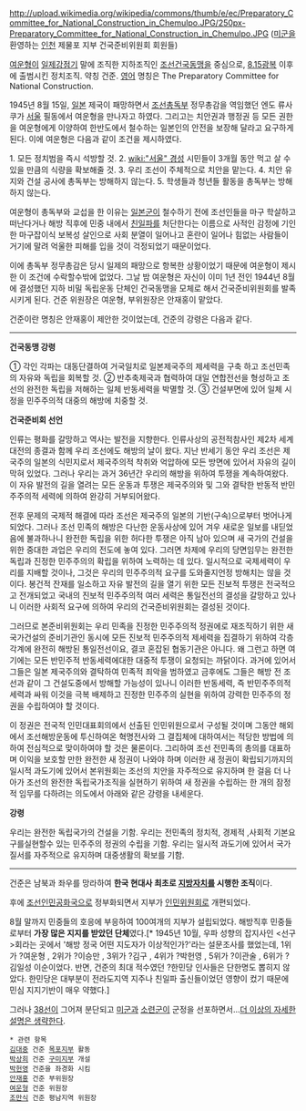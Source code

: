 http://upload.wikimedia.org/wikipedia/commons/thumb/e/ec/Preparatory_Committee_for_National_Construction_in_Chemulpo.JPG/250px-Preparatory_Committee_for_National_Construction_in_Chemulpo.JPG
([[미군]]을 환영하는 [[인천]] 제물포 지부 건국준비위원회 회원들)

[[여운형]]이 [[일제강점기]] 말에 조직한 지하조직인 [[조선건국동맹]]을 중심으로, [[8.15광복]] 이후에 출범시킨 정치조직. 약칭 건준. [[영어]] 명칭은 The Preparatory Committee for National Construction.‎ 

1945년 8월 15일, [[일본]] 제국이 패망하면서 [[조선총독부]] 정무총감을 역임했던 엔도 류사쿠가 [[서울]] 필동에서 여운형을 만나자고 하였다. 그리고는 치안권과 행정권 등 모든 권한을 여운형에게 이양하여 한반도에서 철수하는 일본인의 안전을 보장해 달라고 요구하게 된다. 이에 여운형은 다음과 같이 조건을 제시하였다.

1. 모든 정치범을 즉시 석방할 것. 
2. [[wiki:"서울" 경성]] 시민들이 3개월 동안 먹고 살 수 있을 만큼의 식량을 확보해줄 것. 
3. 우리 조선이 주체적으로 치안을 맡는다. 
4. 치안 유지와 건설 공사에 총독부는 방해하지 않는다. 
5. 학생들과 청년들 활동을 총독부는 방해하지 않는다. 

여운형이 총독부와 교섭을 한 이유는 [[일본군]]이 철수하기 전에 조선인들을 마구 학살하고 떠난다거나 해방 직후에 민중 내에서 [[친일파]]를 처단한다는 이름으로 사적인 감정에 기인한 마구잡이식 보복성 살인으로 사회 분열이 일어나고 혼란이 일어나 힘없는 사람들이 거기에 말려 억울한 피해를 입을 것이 걱정되었기 때문이었다.

이에 총독부 정무총감은 당시 일제의 패망으로 항복한 상황이었기 때문에 여운형이 제시한 이 조건에 수락할수밖에 없었다. 그날 밤 여운형은 자신이 이미 1년 전인 1944년 8월에 결성했던 지하 비밀 독립운동 단체인 건국동맹을 모체로 해서 건국준비위원회를 발족시키게 된다. 건준 위원장은 여운형, 부위원장은 안재홍이 맡았다.

건준이란 명칭은 안재홍이 제안한 것이었는데, 건준의 강령은 다음과 같다.

--------------------
'''건국동맹 강령'''


① 각인 각파는 대동단결하여 거국일치로 일본제국주의 제세력을 구축 하고 조선민족의 자유와 독립을 회복할 것. 
② 반추축제국과 협력하여 대일 연합전선을 형성하고 조선의 완전한 독립을 저해하는 일체 반동세력을 박멸할 것. 
③ 건설부면에 있어 일체 시정을 민주주의적 대중의 해방에 치중할 것. 


'''건국준비회 선언'''

인류는 평화를 갈망하고 역사는 발전을 지향한다. 인류사상의 공전적참사인 제2차 세계대전의 종결과 함께 우리 조선에도 해방의 날이 왔다. 지난 반세기 동안 우리 조선은 제국주의 일본의 식민지로서 제국주의적 착취와 억압하에 모든 방면에 있어서 자유의 길이 막혀 있었다. 그러나 우리는 과거 36년간 우리의 해방을 위하여 투쟁을 계속하여왔다. 이 자유 발전의 길을 열려는 모든 운동과 투쟁은 제국주의와 및 그와 결탁한 반동적 반민주주의적 세력에 의하여 완강히 거부되어왔다.

전후 문제의 국제적 해결에 따라 조선은 제국주의 일본의 기반(구속)으로부터 벗어나게 되었다. 그러나 조선 민족의 해방은 다난한 운동사상에 있어 겨우 새로운 일보를 내딛었음에 불과하나니 완전한 독립을 위한 허다한 투쟁은 아직 남아 있으며 새 국가의 건설을 위한 중대한 과업은 우리의 전도에 놓여 있다. 그러면 차제에 우리의 당면임무는 완전한 독립과 진정한 민주주의의 확립을 위하여 노력하는 데 있다. 일시적으로 국제세력이 우리를 지배할 것이나, 그것은 우리의 민주주의적 요구를 도와줄지언정 방해치는 않을 것이다. 봉건적 잔재를 일소하고 자유 발전의 길을 열기 위한 모든 진보적 투쟁은 전국적으고 전개되었고 국내의 진보적 민주주의적 여러 세력은 통일전선의 결성을 갈망하고 있나니 이러한 사회적 요구에 의하여 우리의 건국준비위원회는 결성된 것이다.

그러므로 본준비위원회는 우리 민족을 진정한 민주주의적 정권에로 재조직하기 위한 새 국가건설의 준비기관인 동시에 모든 진보적 민주주의적 제세력을 집결하기 위하여 각층각계에 완전히 해방된 통일전선이요, 결코 혼잡된 협동기관은 아니다. 왜 그런고 하면 여기에는 모든 반민주적 반동세력에대한 대중적 투쟁이 요청되는 까닭이다. 과거에 있어서 그들은 일본 제국주의와 결탁하여 민족적 죄악을 범하였고 금후에도 그들은 해방 전 조선과 같이 그 건설도중에서 방해할 가능성이 있나니 이러한 반동세력, 즉 반민주주의적 세력과 싸워 이것을 극복 배제하고 진정한 민주주의 실현을 위하여 강력한 민주주의 정권을 수립하여야 할 것이다. 

이 정권은 전국적 인민대표회의에서 선출된 인민위원으로서 구성될 것이며 그동안 해외에서 조선해방운동에 투신하여온 혁명전사와 그 결집체에 대하여서는 적당한 방법에 의하여 전심적으로 맞이하여야 할 것은 물론이다. 그리하여 조선 전민족의 총의를 대표하며 이익을 보호할 만한 완전한 새 정권이 나와야 하며 이러한 새 정권이 확립되기까지의 일시적 과도기에 있어서 본위원회는 조선의 치안을 자주적으로 유지하며 한 걸음 더 나아가 조선의 완전한 독립국가조직을 실현하기 위하여 새 정권을 수립하는 한 개의 잠정적 임무를 다하려는 의도에서 아래와 같은 강령을 내세운다.

'''강령'''

우리는 완전한 독립국가의 건설을 기함. 
우리는 전민족의 정치적, 경제적 ,사회적 기본요구를실현할수 있는 민주주의 정권의 수립을 기함. 
우리는 일시적 과도기에 있어서 국가질서를 자주적으로 유지하며 대중생활의 확보를 기함. 

----------------


건준은 남북과 좌우를 망라하여 '''한국 현대사 최초로 [[지방자치]]를 시행한 조직'''이다.

후에 [[조선인민공화국]]으로 정부화되면서 지부가 [[인민위원회]]로 개편되었다.

8월 말까지 민중들의 호응에 부응하여 100여개의 지부가 설립되었다. 해방직후 민중들로부터 '''가장 많은 지지를 받았던 단체'''였다.[* 1945년 10월, 우파 성향의 잡지사인 <선구>회라는 곳에서 '해방 정국 어떤 지도자가 이상적인가?'라는 설문조사를 했었는데, 1위가 ?여운형 , 2위가 ?이승만 , 3위가 ?김구 , 4위가 ?박헌영 , 5위가 ?이관술 , 6위가 ?김일성 이순이었다. 반면, 건준의 최대 적수였던 ?한민당 인사들은 단한명도 뽑히지 않았다. 한민당은 대부분이 전라도지역 지주나 친일파 출신들이었던 영향이 컸기 때문에 민심 지지기반이 매우 약했다.]

그러나 [[38선]]이 그어져 분단되고 [[미군]]과 [[소련군]]이 군정을 선포하면서...[[더 이상의 자세한 설명은 생략한다]].

 * 관련 항목
 [[김대중]] 건준 [[목포]]지부 활동
 [[박상희]] 건준 [[구미]]지부 개설
 [[박헌영]] 건준을 좌경화 시킴
 [[안재홍]] 건준 부위원장
 [[여운형]] 건준 위원장
 [[조만식]] 건준 평남지역 위원장
 
 

